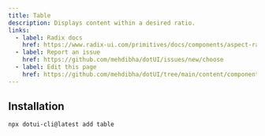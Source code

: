 ---
title: Table
description: Displays content within a desired ratio.
links:
  - label: Radix docs
    href: https://www.radix-ui.com/primitives/docs/components/aspect-ratio
  - label: Report an issue
    href: https://github.com/mehdibha/dotUI/issues/new/choose
  - label: Edit this page
    href: https://github.com/mehdibha/dotUI/tree/main/content/components/layout/aspect-ratio.mdx?plain=1
---


<ComponentPreview name="core/table/table-default" />

## Installation

```package-install
npx dotui-cli@latest add table
```
